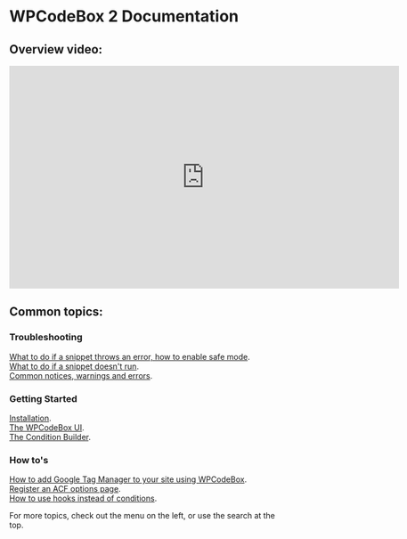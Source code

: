 # WPCodeBox 2 Documentation

## Overview video:

<iframe 
  width="700" 
  height="400" 
  src="https://www.youtube.com/embed/EnRq8rc69AI" 
  title="YouTube video player" 
  frameBorder="0" 
  allow="accelerometer; autoplay; clipboard-write; encrypted-media; gyroscope; picture-in-picture; web-share" referrerpolicy="strict-origin-when-cross-origin" 
  allowFullScreen
></iframe>

## Common topics:

### Troubleshooting

[What to do if a snippet throws an error, how to enable safe mode](/safe_mode).\
[What to do if a snippet doesn't run](/snippet_doesnt_run).\
[Common notices, warnings and errors](/common_errors).

### Getting Started

[Installation](/installation).\
[The WPCodeBox UI](/wpcodebox_ui).\
[The Condition Builder](/condition_builder).


### How to's

[How to add Google Tag Manager to your site using WPCodeBox](/google_tag_manager).\
[Register an ACF options page](/acf_options_pages).\
[How to use hooks instead of conditions](/use_hooks_instead_of_conditions).


For more topics, check out the menu on the left, or use the search at the top.
